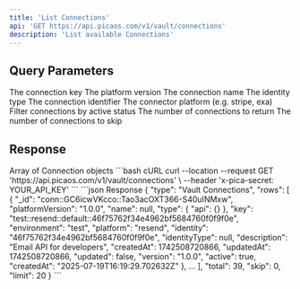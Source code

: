 ```yaml
---
title: 'List Connections'
api: 'GET https://api.picaos.com/v1/vault/connections'
description: 'List available Connections'
---
```


## Query Parameters

<ParamField query="key" type="string">
  The connection key
</ParamField>

<ParamField query="platformVersion" type="string">
  The platform version
</ParamField>

<ParamField query="name" type="string">
  The connection name
</ParamField>

<ParamField query="identityType" type='"user" | "team" | "organization" | "project"'>
  The identity type
</ParamField>

<ParamField query="identity" type="string">
  The connection identifier
</ParamField>

<ParamField query="platform" type="string">
  The connector platform (e.g. stripe, exa)
</ParamField>

<ParamField query="active" type="boolean" default="true">
  Filter connections by active status
</ParamField>

<ParamField query="limit" type="number" default="20">
  The number of connections to return
</ParamField>

<ParamField query="skip" type="number" default="0">
  The number of connections to skip
</ParamField>

## Response

<ResponseField name="connections" type="Connection[]">
  Array of Connection objects
</ResponseField>

<RequestExample>
```bash cURL
curl --location --request GET 'https://api.picaos.com/v1/vault/connections' \
--header 'x-pica-secret: YOUR_API_KEY'
```
</RequestExample>

<ResponseExample>
```json Response
{
  "type": "Vault Connections",
  "rows": [
    {
      "_id": "conn::GC6icwVKcco::Tao3acOXT366-S40uINMxw",
      "platformVersion": "1.0.0",
      "name": null,
      "type": {
          "api": {}
      },
      "key": "test::resend::default::46f75762f34e4962bf5684760f0f9f0e",
      "environment": "test",
      "platform": "resend",
      "identity": "46f75762f34e4962bf5684760f0f9f0e",
      "identityType": null,
      "description": "Email API for developers",
      "createdAt": 1742508720866,
      "updatedAt": 1742508720866,
      "updated": false,
      "version": "1.0.0",
      "active": true,
      "createdAt": "2025-07-19T16:19:29.702632Z"
    },
    ...
  ],
  "total": 39,
  "skip": 0,
  "limit": 20
}
```
</ResponseExample>
